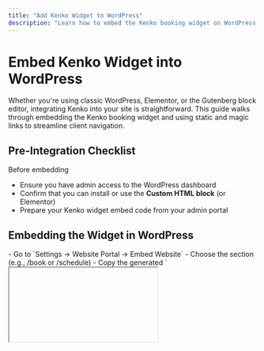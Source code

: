 ```yaml
---
title: "Add Kenko Widget to WordPress"
description: "Learn how to embed the Kenko booking widget on WordPress using Elementor or block editor, and how to use static or magic links for specific flows."
---
```


# Embed Kenko Widget into WordPress

Whether you're using classic WordPress, Elementor, or the Gutenberg block editor, integrating Kenko into your site is straightforward. This guide walks through embedding the Kenko booking widget and using static and magic links to streamline client navigation.

## Pre-Integration Checklist

Before embedding

- Ensure you have admin access to the WordPress dashboard
- Confirm that you can install or use the **Custom HTML block** (or Elementor)
- Prepare your Kenko widget embed code from your admin portal

## Embedding the Widget in WordPress

<Steps>
  <Step title="Copy the Embed Code from Kenko">
    - Go to `Settings → Website Portal → Embed Website`
    - Choose the section (e.g., /book or /schedule)
    - Copy the generated `<iframe>` code
  </Step>
  <Step title="Create a New Page in WordPress">
    - Log in to your WordPress dashboard
    - Navigate to `Pages → Add New`
    - Name the page (e.g., **Book**)
  </Step>
  <Step title="Add the Embed Code">
    - In the editor:
      - If using **Gutenberg**, add a **Custom HTML** block
      - If using **Elementor**, drag the **HTML** widget
    - Paste your Kenko `<iframe>` code
  </Step>
  <Step title="Save and Preview">
    - Click **Save Draft** or **Publish**
    - Preview the page to confirm the widget is embedded correctly
  </Step>
</Steps>

## Adding Static & Magic Links in WordPress

You can also add direct links to specific Kenko actions via the header, menu, or buttons.

### Static Links

These point to general booking sections, such as

- `/login`
- `/pricing`
- `/my-account`
- `/videos`
- `/class-schedule`

#### To Add:

1. Go to `Appearance → Menus`
2. Select the **Header Menu** or **Main Menu**
3. Use the **Custom Links** option
4. Paste in the full URL (e.g., `https://yourstudio.gokenko.com/pricing`)
5. Label it (e.g., "Membership")
6. Add to menu and **Save**

<Note>
  WordPress menus can be found under Appearance → Menus. Use custom links for navigation even if your theme doesn’t support “pages” by default.
</Note>

---

### Magic Links (Deep Links)

Magic links direct users to a **specific plan, class, or offer**.

<Steps>
  <Step title="Step 1: Publish the Widget Page">
    Ensure your embedded widget is live on your WordPress site.
  </Step>
  <Step title="Step 2: Navigate to the Target Item">
    Visit your site and navigate to the specific class or membership you'd like to promote.
  </Step>
  <Step title="Step 3: Click the CTA (e.g., Book or Buy)">
    This will append a unique ID to the URL.
  </Step>
  <Step title="Step 4: Copy the Full URL">
    This is your **magic link**. Example:
    `https://yourstudio.gokenko.com/pricing?planId=abc123`
  </Step>
  <Step title="Step 5: Embed in a Menu or Button">
    - For navigation, paste into `Appearance → Menus → Custom Links`
    - For content areas, use buttons or text hyperlinks
  </Step>
</Steps>

<Tip>
  Open the final page in an incognito window to test that the correct item loads without cached interference.
</Tip>

## Example Use Cases

<CardGroup cols="2">
  <Card title="Book a Specific Class" icon="calendar">
    Generate a magic link tied to one class and promote it on your homepage.
  </Card>
  <Card title="Sell a Membership Plan" icon="id-card">
    Use pricing plan links in the nav bar or as buttons across the site.
  </Card>
  <Card title="Highlight a Limited-Time Offer" icon="bolt">
    Embed direct access to a seasonal offer or gift card purchase page.
  </Card>
  <Card title="Simplify Account Access" icon="user-circle">
    Link to login, signup, and account pages via static links.
  </Card>
</CardGroup>

## WordPress Specific Notes

- If your theme lacks a clear header/footer distinction, use **Appearance → Menus** to manage what shows where.
- You can also use **plugins like Elementor or WPBakery** to design more advanced booking flows using embed blocks.

## Best Practices

<Tip>
  Use Magic Links for any high-converting campaign or feature highlight — they minimize friction and increase clicks.
</Tip>

<Tip>
  Always preview your site in a private browser window to avoid caching issues.
</Tip>